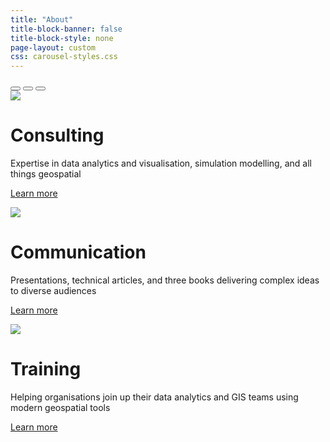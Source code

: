 ```yaml
---
title: "About"
title-block-banner: false
title-block-style: none
page-layout: custom
css: carousel-styles.css
---
```


::::: {.page-layout-custom}

:::: {.grid}

::: {.g-col-1 .g-col-sm-2 .g-col-md-3}
:::

::: {.g-col-10 .g-col-sm-8 .g-col-md-6}

```{=html}
<div id="slides" class="carousel carousel-fade" data-bs-ride="carousel" data-bs-pause=false>

  <div class="carousel-indicators">
    <button type="button" data-bs-target="#slides" data-bs-slide-to="0" class="active"></button>
    <button type="button" data-bs-target="#slides" data-bs-slide-to="1"></button>
    <button type="button" data-bs-target="#slides" data-bs-slide-to="2"></button>
  </div>

  <div class="carousel-inner">
    <div class="carousel-item active">
      <img src="images/slide-consulting.png" class="d-block w-100">
      <div class="carousel-caption">
        <h1>Consulting</h1>
        <p>Expertise in data analytics and visualisation, simulation modelling, and all things geospatial</p>
        <p><a href="portfolio.html">Learn more</a></p>
      </div>
    </div>
    <div class="carousel-item">
      <img src="images/slide-communicating.png" class="d-block w-100">
      <div class="carousel-caption">
        <h1>Communication</h1>
        <p>Presentations, technical articles, and three books delivering complex ideas to diverse audiences</p>
        <p><a a href="blog.html">Learn more</a></p>
      </div>
    </div>
    <div class="carousel-item">
      <img src="images/slide-training.jpg" class="d-block w-100">
      <div class="carousel-caption">
        <h1>Training</h1>
        <p>Helping organisations join up their data analytics and GIS teams using modern geospatial tools</p>
        <p><a a href="training.html">Learn more</a></p>
      </div>
    </div>
  </div>

  <!-- <button class="carousel-control-prev" type="button" data-bs-target="#slides" data-bs-slide="prev">
    <span class="carousel-control-prev-icon"></span>
  </button>
  <button class="carousel-control-next" type="button" data-bs-target="#slides" data-bs-slide="next">
    <span class="carousel-control-next-icon"></span>
  </button> -->
</div>
<br>
```
:::

::: {.g-col-1 .g-col-sm-2 .g-col-md-3}
:::

::::

:::::